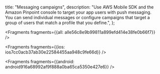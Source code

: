   title: "Messaging campaigns",
  description: "Use AWS Mobile SDK and the Amazon Pinpoint console to target your app users with push messaging. You can send individual messages or configure campaigns that target a group of users that match a profile that you define.",
};






<Fragments fragments={{all: alle56c8e9b99811a899efd414e38fe0b66f7}} />




<Fragments fragments={{ios: ios7cc0acb37ab30e22584455aa948c9fe66d}} />



<Fragments fragments={{android: android916a68992af9f888a0ba65ca5350e427e6}} />
